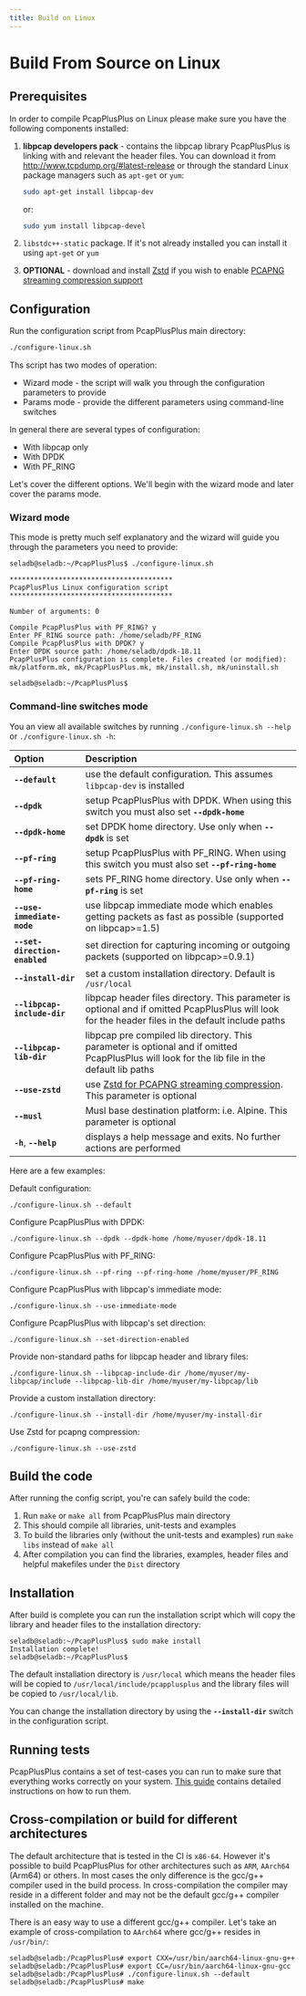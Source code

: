 ```yaml
---
title: Build on Linux
---
```


# Build From Source on Linux

## Prerequisites

In order to compile PcapPlusPlus on Linux please make sure you have the following components installed:

1. **libpcap developers pack** - contains the libpcap library PcapPlusPlus is linking with and relevant the header files. You can download it from <http://www.tcpdump.org/#latest-release> or through the standard Linux package managers such as `apt-get` or `yum`:

   ```bash
   sudo apt-get install libpcap-dev
   ```

   or:

   ```bash
   sudo yum install libpcap-devel
   ```

2. `libstdc++-static` package. If it's not already installed you can install it using `apt-get` or `yum`

3. **OPTIONAL** - download and install [Zstd](https://github.com/facebook/zstd/releases/latest) if you wish to enable [PCAPNG streaming compression support](../features#readingwriting-pcapng-files-with-compression)

## Configuration

Run the configuration script from PcapPlusPlus main directory:

```bash
./configure-linux.sh
```

Ths script has two modes of operation:

- Wizard mode - the script will walk you through the configuration parameters to provide
- Params mode - provide the different parameters using command-line switches

In general there are several types of configuration:

- With libpcap only
- With DPDK
- With PF_RING

Let's cover the different options. We'll begin with the wizard mode and later cover the params mode.

### Wizard mode

This mode is pretty much self explanatory and the wizard will guide you through the parameters you need to provide:

```shell
seladb@seladb:~/PcapPlusPlus$ ./configure-linux.sh

****************************************
PcapPlusPlus Linux configuration script
****************************************

Number of arguments: 0

Compile PcapPlusPlus with PF_RING? y
Enter PF_RING source path: /home/seladb/PF_RING
Compile PcapPlusPlus with DPDK? y
Enter DPDK source path: /home/seladb/dpdk-18.11
PcapPlusPlus configuration is complete. Files created (or modified): mk/platform.mk, mk/PcapPlusPlus.mk, mk/install.sh, mk/uninstall.sh

seladb@seladb:~/PcapPlusPlus$
```

### Command-line switches mode

You an view all available switches by running `./configure-linux.sh --help` or `./configure-linux.sh -h`:

| Option                        | Description                                                                                                                                        |
| :---------------------------- | :------------------------------------------------------------------------------------------------------------------------------------------------- |
| **`--default`**               | use the default configuration. This assumes `libpcap-dev` is installed                                                                             |
| **`--dpdk`**                  | setup PcapPlusPlus with DPDK. When using this switch you must also set **`--dpdk-home`**                                                           |
| **`--dpdk-home`**             | set DPDK home directory. Use only when **`--dpdk`** is set                                                                                         |
| **`--pf-ring`**               | setup PcapPlusPlus with PF_RING. When using this switch you must also set **`--pf-ring-home`**                                                     |
| **`--pf-ring-home`**          | sets PF_RING home directory. Use only when **`--pf-ring`** is set                                                                                  |
| **`--use-immediate-mode`**    | use libpcap immediate mode which enables getting packets as fast as possible (supported on libpcap>=1.5)                                           |
| **`--set-direction-enabled`** | set direction for capturing incoming or outgoing packets (supported on libpcap>=0.9.1)                                                             |
| **`--install-dir`**           | set a custom installation directory. Default is `/usr/local`                                                                                       |
| **`--libpcap-include-dir`**   | libpcap header files directory. This parameter is optional and if omitted PcapPlusPlus will look for the header files in the default include paths |
| **`--libpcap-lib-dir`**       | libpcap pre compiled lib directory. This parameter is optional and if omitted PcapPlusPlus will look for the lib file in the default lib paths     |
| **`--use-zstd`**              | use [Zstd for PCAPNG streaming compression](../features#readingwriting-pcapng-files-with-compression). This parameter is optional                  |
| **`--musl`**                  | Musl base destination platform: i.e. Alpine. This parameter is optional                                                                            |
| **`-h`**, **`--help`**        | displays a help message and exits. No further actions are performed                                                                                |

Here are a few examples:

Default configuration:

```shell
./configure-linux.sh --default
```

Configure PcapPlusPlus with DPDK:

```shell
./configure-linux.sh --dpdk --dpdk-home /home/myuser/dpdk-18.11
```

Configure PcapPlusPlus with PF_RING:

```shell
./configure-linux.sh --pf-ring --pf-ring-home /home/myuser/PF_RING
```

Configure PcapPlusPlus with libpcap's immediate mode:

```shell
./configure-linux.sh --use-immediate-mode
```

Configure PcapPlusPlus with libpcap's set direction:

```shell
./configure-linux.sh --set-direction-enabled
```

Provide non-standard paths for libpcap header and library files:

```shell
./configure-linux.sh --libpcap-include-dir /home/myuser/my-libpcap/include --libpcap-lib-dir /home/myuser/my-libpcap/lib
```

Provide a custom installation directory:

```shell
./configure-linux.sh --install-dir /home/myuser/my-install-dir
```

Use Zstd for pcapng compression:

```shell
./configure-linux.sh --use-zstd
```

## Build the code

After running the config script, you're can safely build the code:

1. Run `make` or `make all` from PcapPlusPlus main directory
2. This should compile all libraries, unit-tests and examples
3. To build the libraries only (without the unit-tests and examples) run `make libs` instead of `make all`
4. After compilation you can find the libraries, examples, header files and helpful makefiles under the `Dist` directory

## Installation

After build is complete you can run the installation script which will copy the library and header files to the installation directory:

```shell
seladb@seladb:~/PcapPlusPlus$ sudo make install
Installation complete!
seladb@seladb:~/PcapPlusPlus$
```

The default installation directory is `/usr/local` which means the header files will be copied to `/usr/local/include/pcapplusplus` and the library files will be copied to `/usr/local/lib`.

You can change the installation directory by using the **`--install-dir`** switch in the configuration script.

## Running tests

PcapPlusPlus contains a set of test-cases you can run to make sure that everything works correctly on your system. [This guide](../tests) contains detailed instructions on how to run them.

## Cross-compilation or build for different architectures

The default architecture that is tested in the CI is `x86-64`. However it's possible to build PcapPlusPlus for other architectures such as `ARM`, `AArch64` (Arm64) or others.
In most cases the only difference is the gcc/g++ compiler used in the build process.
In cross-compilation the compiler may reside in a different folder and may not be the default gcc/g++ compiler installed on the machine.

There is an easy way to use a different gcc/g++ compiler. Let's take an example of cross-compilation to `AArch64` where gcc/g++ resides in
`/usr/bin/`:

```shell
seladb@seladb:/PcapPlusPlus# export CXX=/usr/bin/aarch64-linux-gnu-g++
seladb@seladb:/PcapPlusPlus# export CC=/usr/bin/aarch64-linux-gnu-gcc
seladb@seladb:/PcapPlusPlus# ./configure-linux.sh --default
seladb@seladb:/PcapPlusPlus# make
```
